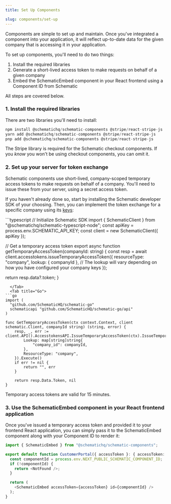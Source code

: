 ```yaml
---
title: Set Up Components

slug: components/set-up
---
```


Components are simple to set up and maintain. Once you've integrated a component into your application, it will reflect up-to-date data for the given company that is accessing it in your application.

To set up components, you'll need to do two things:
1. Install the required libraries
2. Generate a short-lived access token to make requests on behalf of a given company
3. Embed the SchematicEmbed component in your React frontend using a Component ID from Schematic

All steps are covered below.

### 1. Install the required libraries

There are two libraries you'll need to install:

```typescript
npm install @schematichq/schematic-components @stripe/react-stripe-js
yarn add @schematichq/schematic-components @stripe/react-stripe-js
pnp add @schematichq/schematic-components @stripe/react-stripe-js
```

<Note>The Stripe library is required for the Schematic checkout components. If you _know_ you won't be using checkout components, you can omit it.</Note>

### 2. Set up your server for token exchange

Schematic components use short-lived, company-scoped temporary access tokens to make requests on behalf of a company. You'll need to issue these from your server, using a secret access token.

If you haven't already done so, start by installing the Schematic developer SDK of your choosing. Then, you can implement the token exchange for a specific company using its [keys](https://docs.schematichq.com/developer_resources/concepts#keys-vs-traits):

<Tabs>
  <Tab title="Node.js">
```typescript
// Initialize Schematic SDK
import { SchematicClient } from "@schematichq/schematic-typescript-node";
const apiKey = process.env.SCHEMATIC_API_KEY;
const client = new SchematicClient({ apiKey });

// Get a temporary access token
export async function getTemporaryAccessToken(companyId: string) {
  const resp = await client.accesstokens.issueTemporaryAccessToken({
    resourceType: "company",
    lookup: { companyId }, // The lookup will vary depending on how you have configured your company keys
  });

  return resp.data?.token;
}
```
  </Tab>
  <Tab title="Go">
```go
import (
  "github.com/SchematicHQ/schematic-go"
  schematicapi "github.com/SchematicHQ/schematic-go/api"
)

func GetTemporaryAccessToken(ctx context.Context, client schematic.Client, companyId string) (string, error) {
	resp, _, err := client.API().AccesstokensAPI.IssueTemporaryAccessToken(ctx).IssueTemporaryAccessTokenRequestBody(api.IssueTemporaryAccessTokenRequestBody{
		Lookup: map[string]string{
			"company_id": companyId,
		},
		ResourceType: "company",
	}).Execute()
	if err != nil {
		return "", err
	}

	return resp.Data.Token, nil
}
```
  </Tab>
</Tabs>

Temporary access tokens are valid for 15 minutes.

### 3. Use the SchematicEmbed component in your React frontend application

Once you've issued a temporary access token and provided it to your frontend React application, you can simply pass it to the SchematicEmbed component along with your Component ID to render it:

```typescript
import { SchematicEmbed } from "@schematichq/schematic-components";

export default function CustomerPortal({ accessToken }: { accessToken: string }) {
  const componentId = process.env.NEXT_PUBLIC_SCHEMATIC_COMPONENT_ID;
  if (!componentId) {
    return <NotFound />;
  }

  return (
    <SchematicEmbed accessToken={accessToken} id={componentId} />
  );
}
```
